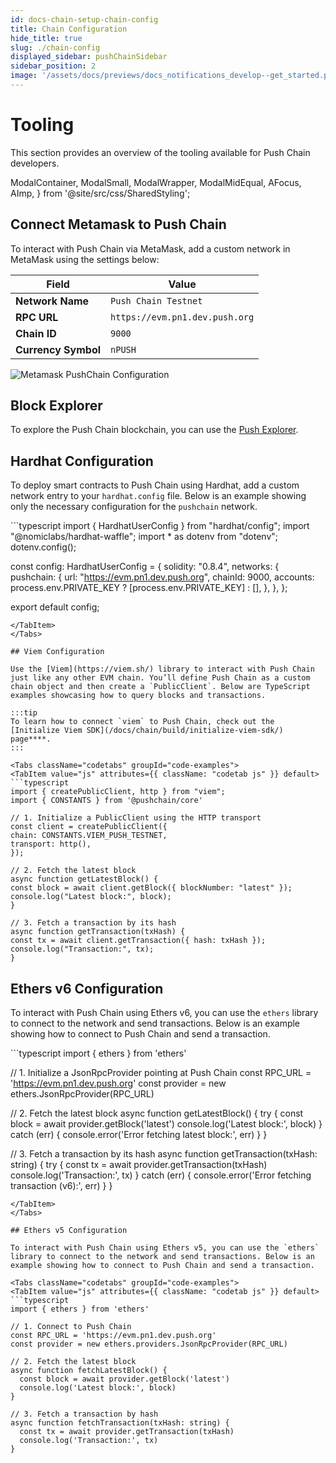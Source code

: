 ```yaml
---
id: docs-chain-setup-chain-config
title: Chain Configuration
hide_title: true
slug: ./chain-config
displayed_sidebar: pushChainSidebar
sidebar_position: 2
image: '/assets/docs/previews/docs_notifications_develop--get_started.png'
---
```


# Tooling

This section provides an overview of the tooling available for Push Chain developers.

<head>
  <title>{`Chain Configuration | Setup | Push Chain | Push Documentation`}</title>
</head>

  ModalContainer,
  ModalSmall,
  ModalWrapper,
  ModalMidEqual,
  AFocus,
  AImp,
} from '@site/src/css/SharedStyling';

## Connect Metamask to Push Chain

To interact with Push Chain via MetaMask, add a custom network in MetaMask using the settings below:

| Field               | Value                          |
| ------------------- | ------------------------------ |
| **Network Name**    | `Push Chain Testnet`           |
| **RPC URL**         | `https://evm.pn1.dev.push.org` |
| **Chain ID**        | `9000`                         |
| **Currency Symbol** | `nPUSH`                        |

![Metamask PushChain Configuration](../../../static/assets/docs/chain/build/Metamask-Push-Chain.png)

## Block Explorer

To explore the Push Chain blockchain, you can use the [Push Explorer](https://explorer.dev.push.org/).

## Hardhat Configuration

To deploy smart contracts to Push Chain using Hardhat, add a custom network entry to your `hardhat.config` file. Below is an example showing only the necessary configuration for the `pushchain` network.

<Tabs className="codetabs" groupId="code-examples">
  <TabItem value="js" attributes={{ className: "codetab js" }} default>
  ```typescript
  import { HardhatUserConfig } from "hardhat/config";
  import "@nomiclabs/hardhat-waffle";
  import * as dotenv from "dotenv";
  dotenv.config();

const config: HardhatUserConfig = {
solidity: "0.8.4",
networks: {
pushchain: {
url: "https://evm.pn1.dev.push.org",
chainId: 9000,
accounts: process.env.PRIVATE_KEY ? [process.env.PRIVATE_KEY] : [],
},
},
};

export default config;

````
</TabItem>
</Tabs>

## Viem Configuration

Use the [Viem](https://viem.sh/) library to interact with Push Chain just like any other EVM chain. You’ll define Push Chain as a custom chain object and then create a `PublicClient`. Below are TypeScript examples showcasing how to query blocks and transactions.

:::tip
To learn how to connect `viem` to Push Chain, check out the [Initialize Viem SDK](/docs/chain/build/initialize-viem-sdk/) page****.
:::

<Tabs className="codetabs" groupId="code-examples">
<TabItem value="js" attributes={{ className: "codetab js" }} default>
```typescript
import { createPublicClient, http } from "viem";
import { CONSTANTS } from '@pushchain/core'

// 1. Initialize a PublicClient using the HTTP transport
const client = createPublicClient({
chain: CONSTANTS.VIEM_PUSH_TESTNET,
transport: http(),
});

// 2. Fetch the latest block
async function getLatestBlock() {
const block = await client.getBlock({ blockNumber: "latest" });
console.log("Latest block:", block);
}

// 3. Fetch a transaction by its hash
async function getTransaction(txHash) {
const tx = await client.getTransaction({ hash: txHash });
console.log("Transaction:", tx);
}
````

  </TabItem>
</Tabs>

## Ethers v6 Configuration

To interact with Push Chain using Ethers v6, you can use the `ethers` library to connect to the network and send transactions. Below is an example showing how to connect to Push Chain and send a transaction.

<Tabs className="codetabs" groupId="code-examples">
<TabItem value="js" attributes={{ className: "codetab js" }} default>
```typescript
import { ethers } from 'ethers'

// 1. Initialize a JsonRpcProvider pointing at Push Chain
const RPC_URL = 'https://evm.pn1.dev.push.org'
const provider = new ethers.JsonRpcProvider(RPC_URL)

// 2. Fetch the latest block
async function getLatestBlock() {
try {
const block = await provider.getBlock('latest')
console.log('Latest block:', block)
} catch (err) {
console.error('Error fetching latest block:', err)
}
}

// 3. Fetch a transaction by its hash
async function getTransaction(txHash: string) {
try {
const tx = await provider.getTransaction(txHash)
console.log('Transaction:', tx)
} catch (err) {
console.error('Error fetching transaction (v6):', err)
}
}

````
</TabItem>
</Tabs>

## Ethers v5 Configuration

To interact with Push Chain using Ethers v5, you can use the `ethers` library to connect to the network and send transactions. Below is an example showing how to connect to Push Chain and send a transaction.

<Tabs className="codetabs" groupId="code-examples">
<TabItem value="js" attributes={{ className: "codetab js" }} default>
```typescript
import { ethers } from 'ethers'

// 1. Connect to Push Chain
const RPC_URL = 'https://evm.pn1.dev.push.org'
const provider = new ethers.providers.JsonRpcProvider(RPC_URL)

// 2. Fetch the latest block
async function fetchLatestBlock() {
  const block = await provider.getBlock('latest')
  console.log('Latest block:', block)
}

// 3. Fetch a transaction by hash
async function fetchTransaction(txHash: string) {
  const tx = await provider.getTransaction(txHash)
  console.log('Transaction:', tx)
}
````

</TabItem>
</Tabs>
